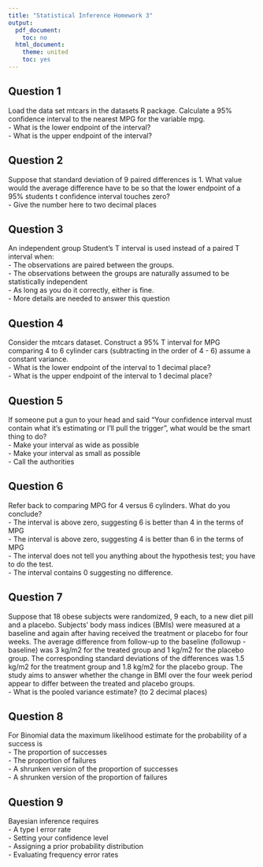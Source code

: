 ```yaml
---
title: "Statistical Inference Homework 3"
output:
  pdf_document:
    toc: no
  html_document:
    theme: united
    toc: yes
---
```


## Question 1  
Load the data set mtcars in the datasets R package. Calculate a 95% confidence interval to the nearest MPG for the variable mpg.  
- What is the lower endpoint of the interval?  
- What is the upper endpoint of the interval?  


## Question 2  
Suppose that standard deviation of 9 paired differences is 1. What value would the average difference have to be so that the lower endpoint of a 95% students t confidence interval touches zero?  
- Give the number here to two decimal places  

## Question 3  
An independent group Student's T interval is used instead of a paired T interval when:  
- The observations are paired between the groups.  
- The observations between the groups are naturally assumed to be statistically independent  
- As long as you do it correctly, either is fine.  
- More details are needed to answer this question  


## Question 4  
Consider the mtcars dataset. Construct a 95% T interval for MPG comparing 4 to 6 cylinder cars (subtracting in the order of 4 - 6) assume a constant variance.  
- What is the lower endpoint of the interval to 1 decimal place?  
- What is the upper endpoint of the interval to 1 decimal place?  


## Question 5  
If someone put a gun to your head and said "Your confidence interval must contain what it's estimating or I'll pull the trigger", what would be the smart thing to do?  
- Make your interval as wide as possible  
- Make your interval as small as possible  
- Call the authorities  


## Question 6  
Refer back to comparing MPG for 4 versus 6 cylinders. What do you conclude?  
- The interval is above zero, suggesting 6 is better than 4 in the terms of MPG  
- The interval is above zero, suggesting 4 is better than 6 in the terms of MPG  
- The interval does not tell you anything about the hypothesis test; you have to do the test.  
- The interval contains 0 suggesting no difference.  


## Question 7  
Suppose that 18 obese subjects were randomized, 9 each, to a new diet pill and a placebo. Subjects' body mass indices (BMIs) were measured at a baseline and again after having received the treatment or placebo for four weeks. The average difference from follow-up to the baseline (followup - baseline) was 3 kg/m2 for the treated group and 1 kg/m2 for the placebo group. The corresponding standard deviations of the differences was 1.5 kg/m2 for the treatment group and 1.8 kg/m2 for the placebo group. The study aims to answer whether the change in BMI over the four week period appear to differ between the treated and placebo groups.  
- What is the pooled variance estimate? (to 2 decimal places)  


## Question 8  
For Binomial data the maximum likelihood estimate for the probability of a success is  
- The proportion of successes  
- The proportion of failures  
- A shrunken version of the proportion of successes  
- A shrunken version of the proportion of failures  


## Question 9  
Bayesian inference requires  
- A type I error rate  
- Setting your confidence level  
- Assigning a prior probability distribution  
- Evaluating frequency error rates  
